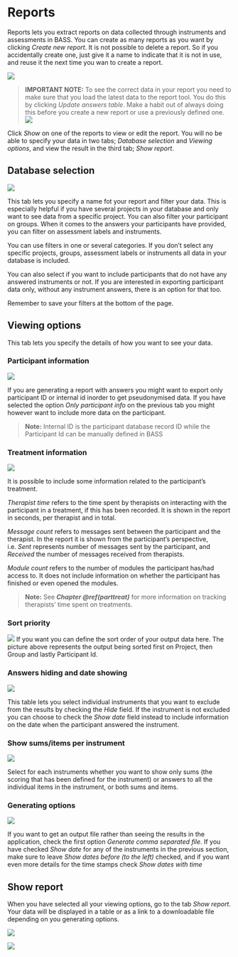 # Reports {#reports}

Reports lets you extract reports on data collected through instruments and assessments in BASS. You can create as many reports as you want by clicking *Create new report*. It is not possible to delete a report. So if you accidentally create one, just give it a name to indicate that it is not in use, and reuse it the next time you wan to create a report.

![](images/reports.png)

>**IMPORTANT NOTE:** To see the correct data in your report you need to make sure that you load the latest data to the report tool. You do this by clicking *Update answers table*. Make a habit out of always doing this before you create a new report or use a previously defined one.
![](images/updatereports2.png)


Click *Show* on one of the reports to view or edit the report. You will no be able to specify your data in two tabs; *Database selection* and *Viewing options*, and view the result in the third tab; *Show report*.

## Database selection

![](images/reportdbselection.png)

This tab lets you specify a name fot your report and filter your data. This is especially helpful if you have several projects in your database and only want to see data from a specific project. You can also filter your participant on groups. When it comes to the answers your participants have provided, you can filter on assessment labels and instruments. 

You can use filters in one or several categories. If you don't select any specific projects, groups, assessment labels or instruments all data in your database is included.

You can also select if you want to include participants that do not have any answered instruments or not. If you are interested in exporting participant data only, without any instrument answers, there is an option for that too.

Remember to save your filters at the bottom of the page.

## Viewing options
This tab lets you specify the details of how you want to see your data.

### Participant information

![](images/reportparticipantdata.png)

If you are generating a report with answers you might want to export only participant ID or internal id inorder to get pseudonymised data. If you have selected the option *Only participant info* on the previous tab you might however want to include more data on the participant.

>**Note:** Internal ID is the participant database record ID while the Participant Id can be manually defined in BASS


### Treatment information

![](images/reporttreatmentdata.png)

It is possible to include some information related to the participant's treatment. 

*Therapist time* refers to the time spent by therapists on interacting with the participant in a treatment, if this has been recorded. It is shown in the report in seconds, per therapist and in total. 

*Message count* refers to messages sent between the participant and the therapist. In the report it is shown from the participant's perspective, i.e. *Sent* represents number of messages sent by the participant, and *Received* the number of messages received from therapists.

*Module count* refers to the number of modules the participant has/had access to. It does not include information on whether the participant has finished or even opened the modules.

>**Note:** See ***Chapter \@ref(parttreat)*** for more information on tracking therapists' time spent on treatments.


### Sort priority

![](images/reportsort.png)
If you want you can define the sort order of your output data here. The picture above represents the output being sorted first on Project, then Group and lastly Participant Id.

### Answers hiding and date showing

![](images/reportanswerhidedate.png)

This table lets you select individual instruments that you want to exclude from the results by checking the *Hide* field. If the instrument is not excluded you can choose to check the *Show date* field instead to include information on the date when the participant answered the instrument. 

### Show sums/items per instrument

![](images/reportsumsitems.png)

Select for each instruments whether you want to show only sums (the scoring that has been defined for the instrument) or answers to all the individual items in the instrument, or both sums and items.

### Generating options

![](images/reportgenopt.png)

If you want to get an output file rather than seeing the results in the application, check the first option *Generate comma separated file*. If you have checked *Show date* for any of the instruments in the previous section, make sure to leave *Show dates before (to the left)* checked, and if you want even more details for the time stamps check *Show dates with time*

## Show report

When you have selected all your viewing options, go to the tab *Show report*. Your data will be displayed in a table or as a link to a downloadable file depending on you generating options.

![](images/reportshowtable.png)

![](images/reportshowdownload.png)


